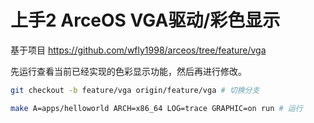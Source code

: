 # 上手2 ArceOS VGA驱动/彩色显示

基于项目 https://github.com/wfly1998/arceos/tree/feature/vga

先运行查看当前已经实现的色彩显示功能，然后再进行修改。

```bash
git checkout -b feature/vga origin/feature/vga # 切换分支

make A=apps/helloworld ARCH=x86_64 LOG=trace GRAPHIC=on run # 运行

```


